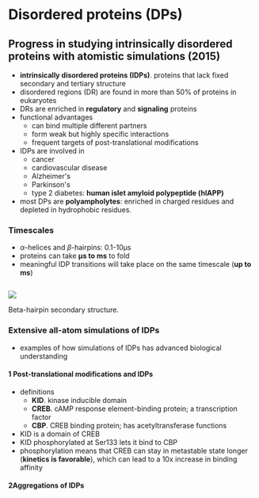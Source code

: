 # Disordered proteins (DPs)

## Progress in studying intrinsically disordered proteins with atomistic simulations (2015)
- **intrinsically disordered proteins (IDPs)**. proteins that lack fixed secondary and tertiary structure 
- disordered regions (DR) are found in more than 50% of proteins in eukaryotes
- DRs are enriched in **regulatory** and **signaling** proteins
- functional advantages
  - can bind multiple different partners
  - form weak but highly specific interactions
  - frequent targets of post-translational modifications
- IDPs are involved in
  - cancer
  - cardiovascular disease
  - Alzheimer's
  - Parkinson's
  - type 2 diabetes: **human islet amyloid polypeptide (hIAPP)**
- most DPs are **polyampholytes**: enriched in charged residues and depleted in hydrophobic residues.

### Timescales
- $\alpha$-helices and $\beta$-hairpins: 0.1-10µs
- proteins can take **µs to ms** to fold
- meaningful IDP transitions will take place on the same timescale (**up to ms**)

<Image width="200px">

![](./beta-hairpin.png)

Beta-hairpin secondary structure.

</Image>

### Extensive all-atom simulations of IDPs
- examples of how simulations of IDPs has advanced biological understanding

#### 1<SPACE/> **Post-translational modifications and IDPs**
- definitions
  - **KID**. kinase inducible domain
  - **CREB**. cAMP response element-binding protein; a transcription factor
  - **CBP**. CREB binding protein; has acetyltransferase functions
- KID is a domain of CREB
- KID phosphorylated at Ser133 lets it bind to CBP
- phosphorylation means that CREB can stay in metastable state longer (**kinetics is favorable**), which can lead to a 10x increase in binding affinity

#### 2<SPACE />**Aggregations of IDPs**
